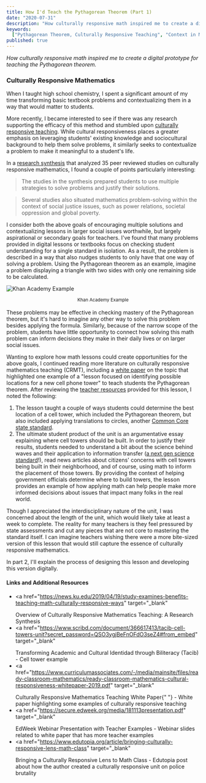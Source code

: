 ```yaml
---
title: How I'd Teach the Pythagorean Theorem (Part 1)
date: "2020-07-31"
description: "How culturally responsive math inspired me to create a digital prototype for teaching the Pythagorean theorem."
keywords:
  ["Pythagorean Theorem, Culturally Responsive Teaching", "Context in Math"]
published: true
---
```


<i>
  How culturally responsive math inspired me to create a digital prototype for
  teaching the Pythagorean theorem.
</i>

### Culturally Responsive Mathematics

When I taught high school chemistry, I spent a significant amount of my time transforming basic textbook problems and contextualizing them in a way that would matter to students.

More recently, I became interested to see if there was any research supporting the efficacy of this method and stumbled upon <a href="https://www.understood.org/en/school-learning/for-educators/universal-design-for-learning/what-is-culturally-responsive-teaching" target="_blank">culturally responsive teaching</a>. While cultural responsiveness places a greater emphasis on leveraging students' existing knowledge and sociocultural background to help them solve problems, it similarly seeks to contextualize a problem to make it meaningful to a student's life.

In a <a href="https://news.ku.edu/2019/04/19/study-examines-benefits-teaching-math-culturally-responsive-ways" target="_blank">research synthesis</a> that analyzed 35 peer reviewed studies on culturally responsive mathematics, I found a couple of points particularly interesting:

> The studies in the synthesis prepared students to use multiple strategies to solve problems and justify their solutions.

> Several studies also situated mathematics problem-solving within the context of social justice issues, such as power relations, societal oppression and global poverty.

I consider both the above goals of encouraging multiple solutions and contextualizing lessons in larger social issues worthwhile, but largely aspirational or secondary goals for teachers. I've found that many problems provided in digital lessons or textbooks focus on checking student understanding for a single standard in isolation. As a result, the problem is described in a way that also nudges students to only have that one way of solving a problem. Using the Pythagorean theorem as an example, imagine a problem displaying a triangle with two sides with only one remaining side to be calculated.

![Khan Academy Example](./khan_academy_pythagorean_theorem.png)

<center>
  <small>Khan Academy Example</small>
</center>
<br />
These problems may be effective in checking mastery of the Pythagorean theorem,
but it's hard to imagine any other way to solve this problem besides applying
the formula. Similarly, because of the narrow scope of the problem, students
have little opportunity to connect how solving this math problem can inform
decisions they make in their daily lives or on larger social issues.

Wanting to explore how math lessons could create opportunities for the above goals, I continued reading more literature on culturally responsive mathematics teaching (CRMT), including a <a href="https://www.curriculumassociates.com/-/media/mainsite/files/ready-classroom-mathematics/ready-classroom-mathematics-cultural-responsiveness-whitepaper-2019.pdf" target="_blank">white paper</a> on the topic that highlighted one example of a "lesson focused on identifying possible locations for a new cell phone tower" to teach students the Pythagorean theorem. After reviewing the <a href="https://www.scribd.com/document/366617413/tacib-cell-towers-unit?secret_password=QSO3ygjBeFnOFdO3seZ4#from_embed" target="_blank">teacher resources</a> provided for this lesson, I noted the following:

1. The lesson taught a couple of ways students could determine the best location of a cell tower, which included the Pythagorean theorem, but also included applying translations to circles, another <a href="http://www.corestandards.org/Math/Content/8/G/A/2/" target="_blank"> Common Core state standard</a>.
1. The ultimate student product of the unit is an argumentative essay explaining where cell towers should be built. In order to justify their results, students needed to understand a bit about the science behind waves and their application to information transfer (<a href="https://www.nextgenscience.org/dci-arrangement/ms-ps4-waves-and-their-applications-technologies-information-transfer" target="_blank">a next gen science standard</a>!), read news articles about citizens' concerns with cell towers being built in their neighborhood, and of course, using math to inform the placement of those towers. By providing the context of helping government officials determine where to build towers, the lesson provides an example of how applying math can help people make more informed decisions about issues that impact many folks in the real world.

Though I appreciated the interdisciplinary nature of the unit, I was concerned about the length of the unit, which would likely take at least a week to complete. The reality for many teachers is they feel pressured by state assessments and cut any pieces that are not core to mastering the standard itself. I can imagine teachers wishing there were a more bite-sized version of this lesson that would still capture the essence of culturally responsive mathematics.

In part 2, I'll explain the process of designing this lesson and developing this version digitally.

#### Links and Additional Resources

- <a
    href="https://news.ku.edu/2019/04/19/study-examines-benefits-teaching-math-culturally-responsive-ways"
    target="_blank"
  >
    Overview of Culturally Responsive Mathematics Teaching: A Research Synthesis
  </a>
- <a
    href="https://www.scribd.com/document/366617413/tacib-cell-towers-unit?secret_password=QSO3ygjBeFnOFdO3seZ4#from_embed"
    target="_blank"
  >
    Transforming Academic and Cultural Identidad through Biliteracy (Tacib)
  </a> - Cell tower example
- <a
    href="https://www.curriculumassociates.com/-/media/mainsite/files/ready-classroom-mathematics/ready-classroom-mathematics-cultural-responsiveness-whitepaper-2019.pdf"
    target="_blank"
  >
    Culturally Responsive Mathematics Teaching White Paper{" "}
  </a> - White paper highlighting some examples of culturally responsive teaching
- <a
    href="https://secure.edweek.org/media/181113presentation.pdf"
    target="_blank"
  >
    EdWeek Webinar Presentation with Teacher Examples
  </a> - Webinar slides related to white paper that has more teacher examples
- <a
    href="https://www.edutopia.org/article/bringing-culturally-responsive-lens-math-class"
    target="_blank"
  >
    Bringing a Culturally Responsive Lens to Math Class
  </a> - Edutopia post about how the author created a culturally responsive unit
  on police brutality
